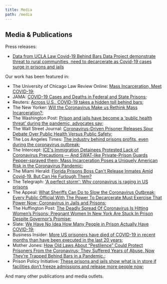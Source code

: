 ```yaml
---
title: Media
path: /media
---
```


## Media & Publications

Press releases:

- [Data from UCLA Law Covid-19 Behind Bars Data Project demonstrate threat to rural communities, need to decarcerate as Covid-19 cases surge in prisons and jails](https://drive.google.com/file/d/1qTsAO3YTrWRwyaTLcKgjOa2UG5o6gAyR/view)

Our work has been featured in:

- The University of Chicago Law Review Online: [Mass Incarceration, Meet COVID-19](https://lawreviewblog.uchicago.edu/2020/11/16/covid-dolovich/);
- JAMA: [COVID-19 Cases and Deaths in Federal and State Prisons](https://jamanetwork.com/journals/jama/fullarticle/2768249);
- Reuters: [Across U.S., COVID-19 takes a hidden toll behind bars](https://www.reuters.com/investigates/special-report/health-coronavirus-usa-jails/);
- The New Yorker: [Will the Coronavirus Make us Rethink Mass Incarceration?](https://www.newyorker.com/magazine/2020/05/25/will-the-coronavirus-make-us-rethink-mass-incarceration);
- The Washington Post: [Prison and jails have become a ‘public health threat’ during the pandemic, advocates say](https://www.washingtonpost.com/national/coronavirus-outbreaks-prisons/2020/11/11/b8c3a90c-d8d6-11ea-930e-d88518c57dcc_story.html);
- The Wall Street Journal: [Coronavirus-Driven Prisoner Releases Spur Debate Over Public Health Versus Public Safety](https://www.wsj.com/articles/prisoner-release-orders-spur-debate-pitting-public-health-against-public-safety-11586862003);
- The Los Angeles Times: [The industry behind prisons profits, even during the coronavirus outbreak](https://www.latimes.com/world-nation/story/2020-05-09/coronavirus-us-prisons-pandemic-inmate-work-programs);
- The Intercept: [ICE's Immigration Detainees Protested Lack of Coronavirus Precautions — And SWAT-like Private-Prison Guards Pepper-sprayed them; Mass Incarceration Poses a Uniquely American Risk in the Coronavirus Pandemic](https://theintercept.com/2020/05/05/ice-stewart-immigration-detention-coronavirus-protest-pepper-spray/);
- The Miami Herald: [Florida Prisons Boss Can't Release Inmates Amid Covid-19. But Can He Furlough Them?](https://www.miamiherald.com/article242573521.html)
- The Telegraph: ['A perfect storm': Why coronavirus is raging in US prisons](https://www.telegraph.co.uk/news/2020/05/15/perfect-storm-coronavirus-raging-us-prisons/)
- The Appeal: [What Sheriffs Can Do to Slow the Coronavirus Outbreak; Every Public Official With The Power To Decarcerate Must Exercise That Power Now; Coronavirus in Jails and Prisons](https://theappeal.org/what-sheriffs-can-do-to-slow-the-coronavirus-outbreak/);
- The Huffington Post: [The Deadly Spread Of Coronavirus Is Hitting Women’s Prisons; Pregnant Women In New York Are Stuck In Prison Despite Governor’s Promise](https://www.huffpost.com/entry/incarcerated-women-left-behind-during-coronavirus-pandemic_n_5ebaf3e2c5b63253efcb3857);
- Slate: [We Have No Idea How Many People in Prison Actually Have COVID-19](https://slate.com/technology/2020/05/data-criminal-justice-coronavirus-transparency.html);
- Business Insider: [More US prisoners have died of COVID-19 in recent months than have been executed in the last 20 years](https://www.insider.com/coronavirus-prison-jail-deahts-surpass-executions-20-years-since-2001-2020-8);
- Mother Jones: [How Old Laws About “Pestilence” Could Protect Prisoners From the Coronavirus; They Suffered Years of Abuse. Now They’re Trapped Behind Bars in a Pandemic.](https://www.motherjones.com/coronavirus-updates/2020/03/prisons-jails-coronavirus-release-laws/);
- Prison Policy Initiative: [These prisons and jails show what is in store if facilities don’t freeze admissions and release more people now](https://www.prisonpolicy.org/virus/covid19_factsheet.pdf);

And many other publications and media outlets.
